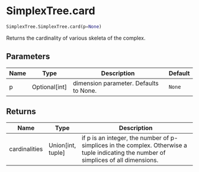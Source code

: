# SimplexTree.card { #simplextree.SimplexTree.SimplexTree.card }

```python
SimplexTree.SimplexTree.card(p=None)
```

Returns the cardinality of various skeleta of the complex.

## Parameters {.doc-section .doc-section-parameters}

| Name   | Type            | Description                            | Default   |
|--------|-----------------|----------------------------------------|-----------|
| p      | Optional\[int\] | dimension parameter. Defaults to None. | `None`    |

## Returns {.doc-section .doc-section-returns}

| Name          | Type                | Description                                                                                                                           |
|---------------|---------------------|---------------------------------------------------------------------------------------------------------------------------------------|
| cardinalities | Union\[int, tuple\] | if p is an integer, the number of p-simplices in the complex. Otherwise a tuple indicating the number of simplices of all dimensions. |